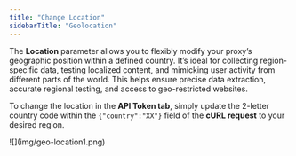 ```yaml
---
title: "Change Location"
sidebarTitle: "Geolocation"
---
```


The **Location** parameter allows you to flexibly modify your proxy’s geographic position within a defined country. It’s ideal for collecting region-specific data, testing localized content, and mimicking user activity from different parts of the world. This helps ensure precise data extraction, accurate regional testing, and access to geo-restricted websites.

To change the location in the **API Token tab**, simply update the 2-letter country code within the `{"country":"XX"}` field of the **cURL request** to your desired region.
<Frame>
  ![](img/geo-location1.png)
</Frame>